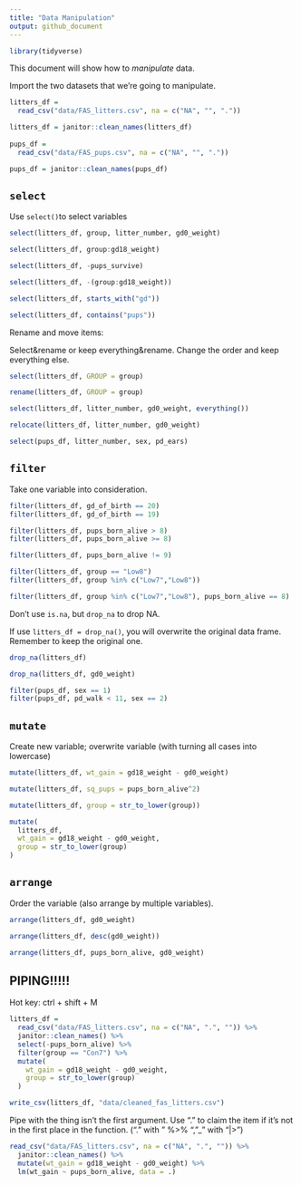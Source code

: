 ```yaml
---
title: "Data Manipulation"
output: github_document
---
```


```r
library(tidyverse)
```


This document will show how to *manipulate* data.

Import the two datasets that we're going to manipulate.

```r
litters_df = 
  read_csv("data/FAS_litters.csv", na = c("NA", "", "."))

litters_df = janitor::clean_names(litters_df)
  
pups_df = 
  read_csv("data/FAS_pups.csv", na = c("NA", "", "."))

pups_df = janitor::clean_names(pups_df)
```


## `select`

Use `select()`to select variables

```r
select(litters_df, group, litter_number, gd0_weight)
```


```r
select(litters_df, group:gd18_weight)
```


```r
select(litters_df, -pups_survive)
```

```r
select(litters_df, -(group:gd18_weight))
```

```r
select(litters_df, starts_with("gd"))

select(litters_df, contains("pups"))
```

Rename and move items:

Select&rename or keep everything&rename.
Change the order and keep everything else.

```r
select(litters_df, GROUP = group)

rename(litters_df, GROUP = group)

select(litters_df, litter_number, gd0_weight, everything())

relocate(litters_df, litter_number, gd0_weight)
```

```r
select(pups_df, litter_number, sex, pd_ears)
```



## `filter`

Take one variable into consideration.

```r
filter(litters_df, gd_of_birth == 20)
filter(litters_df, gd_of_birth == 19)
```

```r
filter(litters_df, pups_born_alive > 8)
filter(litters_df, pups_born_alive >= 8)
```

```r
filter(litters_df, pups_born_alive != 9)
```

```r
filter(litters_df, group == "Low8")
filter(litters_df, group %in% c("Low7","Low8"))
```

```r
filter(litters_df, group %in% c("Low7","Low8"), pups_born_alive == 8)
```

Don't use `is.na`, but `drop_na` to drop NA.

If use `litters_df = drop_na()`, you will overwrite the original data frame. Remember to keep the original one.

```r
drop_na(litters_df)

drop_na(litters_df, gd0_weight)
```

```r
filter(pups_df, sex == 1)
filter(pups_df, pd_walk < 11, sex == 2)
```



## `mutate`

Create new variable; overwrite variable (with turning all cases into lowercase)

```r
mutate(litters_df, wt_gain = gd18_weight - gd0_weight)

mutate(litters_df, sq_pups = pups_born_alive^2)

mutate(litters_df, group = str_to_lower(group))

mutate(
  litters_df,
  wt_gain = gd18_weight - gd0_weight,
  group = str_to_lower(group)
)
```



## `arrange`

Order the variable (also arrange by multiple variables).

```r
arrange(litters_df, gd0_weight)

arrange(litters_df, desc(gd0_weight))

arrange(litters_df, pups_born_alive, gd0_weight)
```



## PIPING!!!!!

Hot key: ctrl + shift + M

```r
litters_df = 
  read_csv("data/FAS_litters.csv", na = c("NA", ".", "")) %>% 
  janitor::clean_names() %>% 
  select(-pups_born_alive) %>% 
  filter(group == "Con7") %>% 
  mutate(
    wt_gain = gd18_weight - gd0_weight,
    group = str_to_lower(group)
  )

write_csv(litters_df, "data/cleaned_fas_litters.csv")
```

Pipe with the thing isn't the first argument.
Use "." to claim the item if it's not in the first place in the function. 
("." with " %>% ", "_" with "|>")

```r
read_csv("data/FAS_litters.csv", na = c("NA", ".", "")) %>% 
  janitor::clean_names() %>% 
  mutate(wt_gain = gd18_weight - gd0_weight) %>% 
  lm(wt_gain ~ pups_born_alive, data = .)
```





